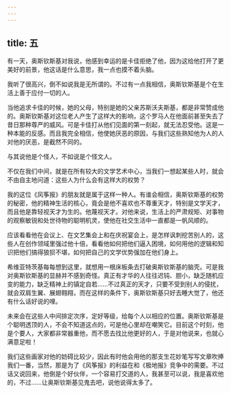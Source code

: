 ```yaml
---
---
---
```

title: 五
---




有一天，奥斯钦斯基对我说，他感到幸运的是卡佳拒绝了他，因为这给他打开了更美好的前景，他这话是什么意思，我一点也摸不着头脑。

我听了很高兴，倒不如说我是无所谓的。不过有一点我相信，奥斯钦斯基是个在生活上善于应付一切的人。

当他追求卡佳的时候，她的父母，特别是她的父亲苏斯沃夫斯基，都是非常赞成他的。奥斯钦斯基对这位老人产生了这样大的影响，这个罗马人在他面前甚至失去了昔日那种尊严的威风。可是卡佳打从他们见面的第一刻起，就无法忍受他。这是一种本能的反感。而且我完全相信，他使她厌恶的原因，与我们这些熟知他为人的人对他的厌恶，是截然不同的。

与其说他是个怪人，不如说是个怪文人。

不仅在我们中间，就是在所有较大的文学艺术中心，当我们一想起某些人时，就会不由自主地问道：这些人为什么会有这样大的权势？

我的这位《风筝报》的朋友就是属于这样一种人。有谁会相信，奥斯钦斯基的权势的秘密，他的精神生活的核心，竟会是他不喜欢也不尊重天才，特别是文学天才，而且他是靠轻视天才为生的。他蔑视天才。对他来说，生活上的严肃规矩、对事物的观察敏锐和处世待物的聪明机灵，使他在社交生活中一直都是一帆风顺的。

应该看看他在会议上、在文艺集会上和在庆祝宴会上，是怎样讽刺挖苦别人的，这些人在创作领域里强过他十倍，看看他如何把他们逼入困境，如何用他的逻辑和知识把他们搞得狼狈不堪，如何把自己的文学优势强加在他们身上。

希维亚特茨基每每想到这里，就想用一根床板条去打破奥斯钦斯基的脑壳。可是我对奥斯钦斯基的显赫并不感到奇怪。真正有才华的人往往迟钝、胆小，缺乏随机应变的能力，缺乏精神上的镇定自若……不过真正的天才，只要不受到别人的侵扰，就会双肩生翼、展翅翱翔，而在这样的条件下，奥斯钦斯基只好去睡大觉了，他还有什么话好说的哩。

未来会在这些人中间排定次序，定好等级，给每个人以相应的位置。奥斯钦斯基是个聪明透顶的人，不会不知道这点的，可是他心里却在嘲笑它。目前这个时刻，他是个要人，大家都非常器重他，而不愿去找比他更好的人，于是对他说来，也就心满意足啦！

我们这些画家对他的妨碍比较少，因此有时他会用他的那支生花妙笔写写文章吹捧我们一番，当然，那是为了《风筝报》的利益在和《极地报》竞争中的需要。不过话又说回来，他倒是个好伙伴，一个容易打交道的人，我甚至可以说，我是喜欢他的，不过……让奥斯钦斯基见鬼去吧，说他说得太多了。
